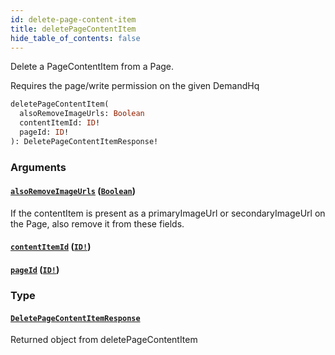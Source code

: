 ```yaml
---
id: delete-page-content-item
title: deletePageContentItem
hide_table_of_contents: false
---
```



Delete a PageContentItem from a Page.

Requires the page/write permission on the given DemandHq

```graphql
deletePageContentItem(
  alsoRemoveImageUrls: Boolean
  contentItemId: ID!
  pageId: ID!
): DeletePageContentItemResponse!
```


### Arguments

#### [`alsoRemoveImageUrls`](#) ([`Boolean`](/demand/api/graphql-admin/reference/scalars/boolean))

If the contentItem is present as a primaryImageUrl or secondaryImageUrl on the Page, also remove it from these fields.


#### [`contentItemId`](#) ([`ID!`](/demand/api/graphql-admin/reference/scalars/id))




#### [`pageId`](#) ([`ID!`](/demand/api/graphql-admin/reference/scalars/id))




### Type

#### [`DeletePageContentItemResponse`](/demand/api/graphql-admin/reference/objects/delete-page-content-item-response)

Returned object from deletePageContentItem





